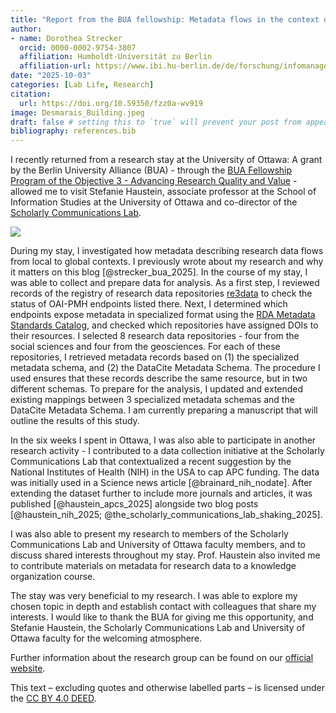 ```yaml
---
title: "Report from the BUA fellowship: Metadata flows in the context of research data"
author:
- name: Dorothea Strecker
  orcid: 0000-0002-9754-3807
  affiliation: Humboldt-Universität zu Berlin
  affiliation-url: https://www.ibi.hu-berlin.de/de/forschung/infomanagement/teaminfomanagement 
date: "2025-10-03"
categories: [Lab Life, Research]
citation:
  url: https://doi.org/10.59350/fzz0a-wv919 
image: Desmarais_Building.jpeg
draft: false # setting this to `true` will prevent your post from appearing on your listing page until you're ready!
bibliography: references.bib
---
```


I recently returned from a research stay at the University of Ottawa: A grant by the Berlin University Alliance (BUA) - through the [BUA Fellowship Program of the Objective 3 - Advancing Research Quality and Value](https://www.berlin-university-alliance.de/en/commitments/research-quality/forschung/fellowship/index.html) - allowed me to visit Stefanie Haustein, associate professor at the School of Information Studies at the University of Ottawa and co-director of the [Scholarly Communications Lab](https://www.scholcommlab.ca/).

![](Desmarais_Building.jpeg)

During my stay, I investigated how metadata describing research data flows from local to global contexts. I previously wrote about my research and why it matters on this blog [@strecker_bua_2025]. In the course of my stay, I was able to collect and prepare data for analysis. As a first step, I reviewed records of the registry of research data repositories [re3data](https://www.re3data.org) to check the status of OAI-PMH endpoints listed there. Next, I determined which endpoints expose metadata in specialized format using the [RDA Metadata Standards Catalog](https://rdamsc.bath.ac.uk), and checked which repositories have assigned DOIs to their resources. I selected 8 research data repositories - four from the social sciences and four from the geosciences. For each of these repositories, I retrieved metadata records based on (1) the specialized metadata schema, and (2) the DataCite Metadata Schema. The procedure I used ensures that these records describe the same resource, but in two different schemas. To prepare for the analysis, I updated and extended existing mappings between 3 specialized metadata schemas and the DataCite Metadata Schema. I am currently preparing a manuscript that will outline the results of this study.

In the six weeks I spent in Ottawa, I was also able to participate in another research activity - I contributed to a data collection initiative at the Scholarly Communications Lab that contextualized a recent suggestion by the National Institutes of Health (NIH) in the USA to cap APC funding. The data was initially used in a Science news article [@brainard_nih_nodate]. After extending the dataset further to include more journals and articles, it was published [@haustein_apcs_2025] alongside two blog posts [@haustein_nih_2025; @the_scholarly_communications_lab_shaking_2025].

I was also able to present my research to members of the Scholarly Communications Lab and University of Ottawa faculty members, and to discuss shared interests throughout my stay. Prof. Haustein also invited me to contribute materials on metadata for research data to a knowledge organization course.

The stay was very beneficial to my research. I was able to explore my chosen topic in depth and establish contact with colleagues that share my interests. I would like to thank the BUA for giving me this opportunity, and Stefanie Haustein, the Scholarly Communications Lab and University of Ottawa faculty for the welcoming atmosphere.

Further information about the research group can be found on our [official website](http://hu.berlin/infomgnt).

This text – excluding quotes and otherwise labelled parts – is licensed under the [CC BY 4.0 DEED](https://creativecommons.org/licenses/by/4.0/deed.de).
